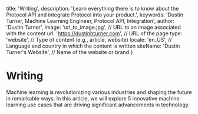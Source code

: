
  title: 'Writing',
  description:
    'Learn everything there is to know about the Protocol API and integrate Protocol into your product.',
  keywords: 'Dustin Turner, Machine Learning Engineer, Protocol API, Integration',
  author: 'Dustin Turner',
  image: 'url_to_image.jpg', // URL to an image associated with the content
  url: 'https://dustinbturner.com', // URL of the page
  type: 'website', // Type of content (e.g., article, website)
  locale: 'en_US', // Language and country in which the content is written
  siteName: 'Dustin Turner\'s Website', // Name of the website or brand
}

# Writing

Machine learning is revolutionizing various industries and shaping the future in remarkable ways. In this article, we will explore 5 innovative machine learning use cases that are driving significant advancements in technology.
